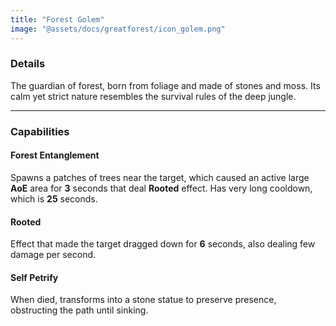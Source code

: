```yaml
---
title: "Forest Golem"
image: "@assets/docs/greatforest/icon_golem.png"
---
```


### Details

The guardian of forest, born from foliage and made of stones and moss. Its calm yet strict nature resembles the survival rules of the deep jungle.

---

### Capabilities

<Tabs client:load>

<Tab name="Main Attack">

#### Forest Entanglement

Spawns a patches of trees near the target, which caused an active large **AoE** area for **3** seconds that deal **Rooted** effect. Has very long cooldown, which is **25** seconds.

</Tab>

<Tab name="Effects">

#### Rooted

Effect that made the target dragged down for **6** seconds, also dealing few damage per second.

</Tab>

<Tab name="On Death">

#### Self Petrify

When died, transforms into a stone statue to preserve presence, obstructing the path until sinking.

</Tab>

</Tabs>
